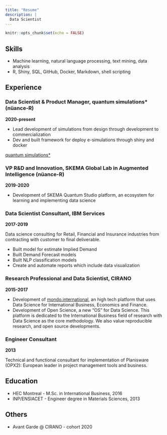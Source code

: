 ```yaml
---
title: "Resume"
description: |
  Data Scientist
---
```


```r
knitr::opts_chunk$set(echo = FALSE)
```

## Skills

- Machine learning, natural language processing, text mining, data analysis
- R, Shiny, SQL, GitHub, Docker, Markdown, shell scripting

## Experience

### Data Scientist & Product Manager, quantum simulations* (nüance-R)
**2020-present**

- Lead development of simulations from design through development to commercialization
- Dev and built framework for deploy e-simulations through shiny and docker

[quantum simulations*](https://quantumsimulations.app)


### VP R&D and Innovation, SKEMA Global Lab in Augmented Intelligence (nüance-R)
**2019-2020**

- Development of SKEMA Quantum Studio platform, an ecosystem for learning and implementing data science

### Data Scientist Consultant, IBM Services
**2017-2019**

Data science consulting for Retail, Financial and Insurance industries from contracting with customer to final deliverable.

- Built model for estimate Implied Demand
- Built Demand Forecast models
- Built NLP classification models
- Create and automate reports which include data visualization

### Research Professional and Data Scientist, CIRANO
**2015-2017**

- Development of [mondo.international](https://mondo.international), an high tech platform that uses Data Science for International Business, Economics and Finance.
- Development of Open Science, a new "OS" for Data Science. This platform is dedicated to the International Business field of research with Data Science as the core methodology. We also value reproducible research, and open source developments.

### Engineer Consultant
**2013**

Technical and functional consultant for implementation of Planisware (OPX2): European leader in project management tools and business.


## Education

- HEC Montreal - M.Sc. in International Business, 2016
- INP/ENSIACET - Engineer degree in Materials Sciences, 2013

## Others

- Avant Garde @ CIRANO - cohort 2020
